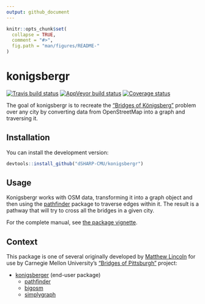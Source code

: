 ```yaml
---
output: github_document
---
```


<!-- README.md is generated from README.Rmd. Please edit that file -->

```r
knitr::opts_chunk$set(
  collapse = TRUE,
  comment = "#>",
  fig.path = "man/figures/README-"
)
```

# konigsbergr

[![Travis build status](https://travis-ci.org/dSHARP-CMU/konigsbergr.svg?branch=master)](https://travis-ci.org/dSHARP-CMU/konigsbergr)
[![AppVeyor build status](https://ci.appveyor.com/api/projects/status/github/dSHARP-CMU/konigsbergr?branch=master&svg=true)](https://ci.appveyor.com/project/dSHARP-CMU/konigsbergr)
[![Coverage status](https://codecov.io/gh/dSHARP-CMU/konigsbergr/branch/master/graph/badge.svg)](https://codecov.io/github/dSHARP-CMU/konigsbergr?branch=master)

The goal of konigsbergr is to recreate the ["Bridges of Königsberg"](https://en.wikipedia.org/wiki/Seven_Bridges_of_K%C3%B6nigsberg) problem over any city by converting data from OpenStreetMap into a graph and traversing it.

## Installation

You can install the development version:

```r
devtools::install_github("dSHARP-CMU/konigsbergr")
```

## Usage

Konigsbergr works with OSM data, transforming it into a graph object and then using the [pathfinder] package to traverse edges within it. The result is a pathway that will try to cross all the bridges in a given city.

For the complete manual, see [the package vignette](https://dsharp-cmu.github.io/konigsbergr/articles/konigsbergr.html).

## Context

This package is one of several originally developed by [Matthew Lincoln](https:://github.com/mdlincoln) for use by Carnegie Mellon University's ["Bridges of Pittsburgh"](http://bridgesofpittsburgh.net/) project:

- [konigsberger] (end-user package)
  - [pathfinder]
  - [bigosm]
  - [simplygraph]

[konigsberger]: https://dsharp-cmu.github.io/konigsbergr/index.html

[pathfinder]: https://github.com/dSHARP-CMU/pathfinder/

[simplygraph]: https://github.com/dSHARP-CMU/simplygraph

[bigosm]: https://github.com/dSHARP-CMU/bigosm


